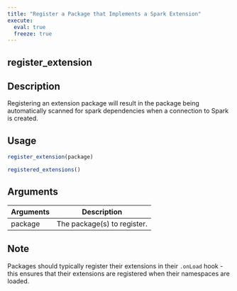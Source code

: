 ```yaml
---
title: "Register a Package that Implements a Spark Extension"
execute:
  eval: true
  freeze: true
---
```


## register_extension

## Description
Registering an extension package will result in the package being automatically scanned for spark dependencies when a connection to Spark is created.


## Usage
```r
register_extension(package)

registered_extensions()
```

## Arguments
|Arguments|Description|
|---|---|
| package | The package(s) to register. |




## Note
Packages should typically register their extensions in their `.onLoad` hook - this ensures that their extensions are registered when their namespaces are loaded.




